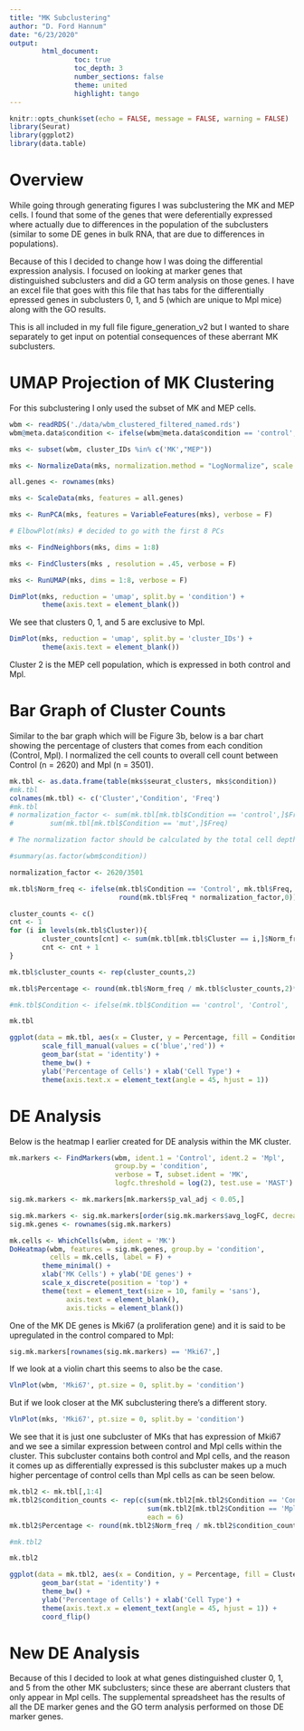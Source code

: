 ```yaml
---
title: "MK Subclustering"
author: "D. Ford Hannum"
date: "6/23/2020"
output: 
        html_document:
                toc: true
                toc_depth: 3
                number_sections: false
                theme: united
                highlight: tango
---
```


```r
knitr::opts_chunk$set(echo = FALSE, message = FALSE, warning = FALSE)
library(Seurat)
library(ggplot2)
library(data.table)
```

# Overview

While going through generating figures I was subclustering the MK and MEP cells. I found that some of the genes that were deferentially expressed where actually due to differences in the population of the subclusters (similar to some DE genes in bulk RNA, that are due to differences in populations).

Because of this I decided to change how I was doing the differential expression analysis. I focused on looking at marker genes that distinguished subclusters and did a GO term analysis on those genes. I have an excel file that goes with this file that has tabs for the differentially epressed genes in subclusters 0, 1, and 5 (which are unique to Mpl mice) along with the GO results.

This is all included in my full file figure_generation_v2 but I wanted to share separately to get input on potential consequences of these aberrant MK subclusters.

# UMAP Projection of MK Clustering

For this subclustering I only used the subset of MK and MEP cells.

```r
wbm <- readRDS('./data/wbm_clustered_filtered_named.rds')
wbm@meta.data$condition <- ifelse(wbm@meta.data$condition == 'control', 'Control', 'Mpl')

mks <- subset(wbm, cluster_IDs %in% c('MK',"MEP"))

mks <- NormalizeData(mks, normalization.method = "LogNormalize", scale.factor = 10000)

all.genes <- rownames(mks)

mks <- ScaleData(mks, features = all.genes)

mks <- RunPCA(mks, features = VariableFeatures(mks), verbose = F)

# ElbowPlot(mks) # decided to go with the first 8 PCs

mks <- FindNeighbors(mks, dims = 1:8)

mks <- FindClusters(mks , resolution = .45, verbose = F)

mks <- RunUMAP(mks, dims = 1:8, verbose = F)

DimPlot(mks, reduction = 'umap', split.by = 'condition') +
        theme(axis.text = element_blank())
```

We see that clusters 0, 1, and 5 are exclusive to Mpl.

```r
DimPlot(mks, reduction = 'umap', split.by = 'cluster_IDs') +
        theme(axis.text = element_blank())
```

Cluster 2 is the MEP cell population, which is expressed in both control and Mpl.

# Bar Graph of Cluster Counts

Similar to the bar graph which will be Figure 3b, below is a bar chart showing the percentage of clusters that comes from each condition (Control, Mpl). I normalized the cell counts to overall cell count between Control (n = 2620) and Mpl (n = 3501).

```r

mk.tbl <- as.data.frame(table(mks$seurat_clusters, mks$condition))
#mk.tbl
colnames(mk.tbl) <- c('Cluster','Condition', 'Freq')
#mk.tbl
# normalization_factor <- sum(mk.tbl[mk.tbl$Condition == 'control',]$Freq)/
#         sum(mk.tbl[mk.tbl$Condition == 'mut',]$Freq)

# The normalization factor should be calculated by the total cell depth

#summary(as.factor(wbm$condition))

normalization_factor <- 2620/3501

mk.tbl$Norm_freq <- ifelse(mk.tbl$Condition == 'Control', mk.tbl$Freq, 
                           round(mk.tbl$Freq * normalization_factor,0))

cluster_counts <- c()
cnt <- 1
for (i in levels(mk.tbl$Cluster)){
        cluster_counts[cnt] <- sum(mk.tbl[mk.tbl$Cluster == i,]$Norm_freq)
        cnt <- cnt + 1
}

mk.tbl$cluster_counts <- rep(cluster_counts,2)

mk.tbl$Percentage <- round(mk.tbl$Norm_freq / mk.tbl$cluster_counts,2)*100

#mk.tbl$Condition <- ifelse(mk.tbl$Condition == 'control', 'Control', 'Mpl')

mk.tbl

ggplot(data = mk.tbl, aes(x = Cluster, y = Percentage, fill = Condition)) +
        scale_fill_manual(values = c('blue','red')) +
        geom_bar(stat = 'identity') +
        theme_bw() + 
        ylab('Percentage of Cells') + xlab('Cell Type') +
        theme(axis.text.x = element_text(angle = 45, hjust = 1))
```

# DE Analysis

Below is the heatmap I earlier created for DE analysis within the MK cluster. 

```r
mk.markers <- FindMarkers(wbm, ident.1 = 'Control', ident.2 = 'Mpl',
                          group.by = 'condition',
                          verbose = T, subset.ident = 'MK',
                          logfc.threshold = log(2), test.use = 'MAST')

sig.mk.markers <- mk.markers[mk.markers$p_val_adj < 0.05,]

sig.mk.markers <- sig.mk.markers[order(sig.mk.markers$avg_logFC, decreasing = T),]
sig.mk.genes <- rownames(sig.mk.markers)

mk.cells <- WhichCells(wbm, ident = 'MK')
DoHeatmap(wbm, features = sig.mk.genes, group.by = 'condition', 
          cells = mk.cells, label = F) +
        theme_minimal() + 
        xlab('MK Cells') + ylab('DE genes') + 
        scale_x_discrete(position = 'top') + 
        theme(text = element_text(size = 10, family = 'sans'),
              axis.text = element_blank(),
              axis.ticks = element_blank())
```

One of the MK DE genes is Mki67 (a proliferation gene) and it is said to be upregulated in the control compared to Mpl:

```r
sig.mk.markers[rownames(sig.mk.markers) == 'Mki67',]
```

If we look at a violin chart this seems to also be the case.

```r
VlnPlot(wbm, 'Mki67', pt.size = 0, split.by = 'condition')
```

But if we look closer at the MK subclustering there's a different story.

```r
VlnPlot(mks, 'Mki67', pt.size = 0, split.by = 'condition')
```

We see that it is just one subcluster of MKs that has expression of Mki67 and we see a similar expression between control and Mpl cells within the cluster. This subcluster contains both control and Mpl cells, and the reason it comes up as differentially expressed is this subcluster makes up a much higher percentage of control cells than Mpl cells as can be seen below.

```r
mk.tbl2 <- mk.tbl[,1:4]
mk.tbl2$condition_counts <- rep(c(sum(mk.tbl2[mk.tbl2$Condition == 'Control','Norm_freq']),
                                  sum(mk.tbl2[mk.tbl2$Condition == 'Mpl', 'Norm_freq'])),
                                  each = 6)
mk.tbl2$Percentage <- round(mk.tbl2$Norm_freq / mk.tbl2$condition_counts,2)*100

#mk.tbl2

mk.tbl2

ggplot(data = mk.tbl2, aes(x = Condition, y = Percentage, fill = Cluster)) +
        geom_bar(stat = 'identity') +
        theme_bw() + 
        ylab('Percentage of Cells') + xlab('Cell Type') +
        theme(axis.text.x = element_text(angle = 45, hjust = 1)) +
        coord_flip()
```

# New DE Analysis

Because of this I decided to look at what genes distinguished cluster 0, 1, and 5 from the other MK subclusters; since these are aberrant clusters that only appear in Mpl cells. The supplemental spreadsheet has the results of all the DE marker genes and the GO term analysis performed on those DE marker genes.